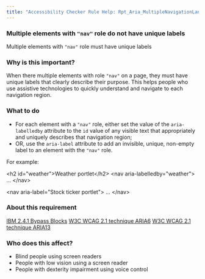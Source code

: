 ```yaml
---
title: "Accessibility Checker Rule Help: Rpt_Aria_MultipleNavigationLandmarks_Implicit"
---
```


<div className="toolHelp">
<Row>
<Column colLg={16} colMd={8} colSm={4} className="toolHead">

### Multiple elements with `"nav"` role do not have unique labels

<div id="locLevel"></div>

Multiple elements with `"nav"` role must have unique labels

</Column>
</Row>
<Row>
<Column colLg={11} colMd={5} colSm={4} className="toolMain">

### Why is this important?

When there multiple elements with role `"nav"` on a page, they must have unique labels that clearly describe their purpose. This helps people who use assistive technologies to quickly understand and navigate to each navigation region.

<div id="locSnippet"></div>

### What to do

* For each element with a `"nav"` role, either set the value of the `aria-labelledby` attribute to the `id` value of any visible text that appropriately and uniquely describes that navigation region;
* OR, use the `aria-label` attribute to add an invisible, unique, non-empty label to an element with the `"nav"` role.


For example:

<CodeSnippet type="multi" light={true}>&lt;h2 id="weather"&gt;Weather portlet&lt;/h2&gt;
&lt;nav aria-labelledby="weather"&gt;
	...
&lt;/nav&gt;
    
&lt;nav aria-label="Stock ticker portlet"&gt;
		...
&lt;/nav&gt;</CodeSnippet>

</Column>
<Column colLg={5} colMd={3} colSm={4} className="toolLeft">

### About this requirement

[IBM 2.4.1 Bypass Blocks](http://www.ibm.com/able/guidelines/ci162/bypass_blocks.html)
[W3C WCAG 2.1 technique ARIA6](https://www.w3.org/WAI/WCAG21/Techniques/aria/ARIA6)
[W3C WCAG 2.1 technique ARIA13](https://www.w3.org/WAI/WCAG21/Techniques/aria/ARIA13)

### Who does this affect?

* Blind people using screen readers
* People with low vision using a screen reader
* People with dexterity impairment using voice control

</Column>
</Row>
</div>

